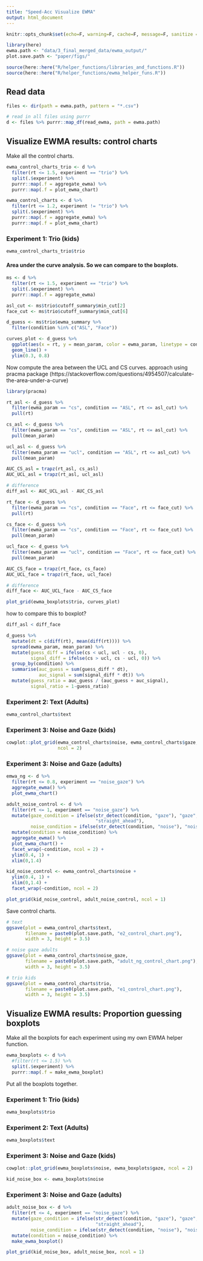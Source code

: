 ```yaml
---
title: "Speed-Acc Visualize EWMA"
output: html_document
---
```


```r
knitr::opts_chunk$set(echo=F, warning=F, cache=F, message=F, sanitize = T, fig.height=6, fig.width=6)
```

```r
library(here)
ewma.path <- "data/3_final_merged_data/ewma_output/"
plot.save.path <- "paper/figs/"
```

```r
source(here::here("R/helper_functions/libraries_and_functions.R"))
source(here::here("R/helper_functions/ewma_helper_funs.R"))
```

## Read data

```r
files <- dir(path = ewma.path, pattern = "*.csv") 

# read in all files using purrr
d <- files %>% purrr::map_df(read_ewma, path = ewma.path)
```

## Visualize EWMA results: control charts

Make all the control charts. 

```r
ewma_control_charts_trio <- d %>% 
  filter(rt <= 1.5, experiment == "trio") %>% 
  split(.$experiment) %>% 
  purrr::map(.f = aggregate_ewma) %>% 
  purrr::map(.f = plot_ewma_chart)
```

```r
ewma_control_charts <- d %>% 
  filter(rt <= 1.2, experiment != "trio") %>% 
  split(.$experiment) %>% 
  purrr::map(.f = aggregate_ewma) %>% 
  purrr::map(.f = plot_ewma_chart)
```

### Experiment 1: Trio (kids)

```r
ewma_control_charts_trio$trio
```

#### Area under the curve analysis. So we can compare to the boxplots.

```r
ms <- d %>% 
  filter(rt <= 1.5, experiment == "trio") %>% 
  split(.$experiment) %>% 
  purrr::map(.f = aggregate_ewma) 

asl_cut <- ms$trio$cutoff_summary$min_cut[2]
face_cut <- ms$trio$cutoff_summary$min_cut[6]

d_guess <- ms$trio$ewma_summary %>% 
  filter(condition %in% c("ASL", "Face"))
```

```r
curves_plot <- d_guess %>% 
  ggplot(aes(x = rt, y = mean_param, color = ewma_param, linetype = condition)) +
  geom_line() +
  ylim(0.3, 0.8)
```
 
Now compute the area between the UCL and CS curves. approach using pracma package (https://stackoverflow.com/questions/4954507/calculate-the-area-under-a-curve)

```r
library(pracma)

rt_asl <- d_guess %>% 
  filter(ewma_param == "cs", condition == "ASL", rt <= asl_cut) %>% 
  pull(rt)

cs_asl <- d_guess %>% 
  filter(ewma_param == "cs", condition == "ASL", rt <= asl_cut) %>% 
  pull(mean_param)

ucl_asl <- d_guess %>% 
  filter(ewma_param == "ucl", condition == "ASL", rt <= asl_cut) %>% 
  pull(mean_param)

AUC_CS_asl = trapz(rt_asl, cs_asl)
AUC_UCL_asl = trapz(rt_asl, ucl_asl)

# difference
diff_asl <- AUC_UCL_asl - AUC_CS_asl
```

```r
rt_face <- d_guess %>% 
  filter(ewma_param == "cs", condition == "Face", rt <= face_cut) %>% 
  pull(rt)

cs_face <- d_guess %>% 
  filter(ewma_param == "cs", condition == "Face", rt <= face_cut) %>% 
  pull(mean_param)

ucl_face <- d_guess %>% 
  filter(ewma_param == "ucl", condition == "Face", rt <= face_cut) %>% 
  pull(mean_param)

AUC_CS_face = trapz(rt_face, cs_face)
AUC_UCL_face = trapz(rt_face, ucl_face)

# difference
diff_face <- AUC_UCL_face - AUC_CS_face
```

```r
plot_grid(ewma_boxplots$trio, curves_plot)
```

how to compare this to boxplot?

```r
diff_asl < diff_face
```


```r
d_guess %>% 
  mutate(dt = c(diff(rt), mean(diff(rt)))) %>%
  spread(ewma_param, mean_param) %>% 
  mutate(guess_diff = ifelse(cs < ucl, ucl - cs, 0), 
         signal_diff = ifelse(cs > ucl, cs - ucl, 0)) %>% 
  group_by(condition) %>% 
  summarise(auc_guess = sum(guess_diff * dt), 
            auc_signal = sum(signal_diff * dt)) %>%
  mutate(guess_ratio = auc_guess / (auc_guess + auc_signal), 
         signal_ratio = 1-guess_ratio)
```

### Experiment 2: Text (Adults)

```r
ewma_control_charts$text
```

### Experiment 3: Noise and Gaze (kids)

```r
cowplot::plot_grid(ewma_control_charts$noise, ewma_control_charts$gaze, 
                   ncol = 2)
```

### Experiment 3: Noise and Gaze (adults)

```r
emwa_ng <- d %>% 
  filter(rt <= 0.8, experiment == "noise_gaze") %>% 
  aggregate_ewma() %>% 
  plot_ewma_chart()
```

```r
adult_noise_control <- d %>% 
  filter(rt <= 1, experiment == "noise_gaze") %>% 
  mutate(gaze_condition = ifelse(str_detect(condition, "gaze"), "gaze", 
                                 "straight_ahead"),
         noise_condition = ifelse(str_detect(condition, "noise"), "noise", "clear")) %>% 
  mutate(condition = noise_condition) %>%
  aggregate_ewma() %>% 
  plot_ewma_chart() +
  facet_wrap(~condition, ncol = 2) +
  ylim(0.4, 1) +
  xlim(0,1.4) 
```

```r
kid_noise_control <- ewma_control_charts$noise +
  ylim(0.4, 1) +
  xlim(0,1.4) +
  facet_wrap(~condition, ncol = 2)
```

```r
plot_grid(kid_noise_control, adult_noise_control, ncol = 1)
```

Save control charts.

```r
# text
ggsave(plot = ewma_control_charts$text, 
       filename = paste0(plot.save.path, "e2_control_chart.png"), 
       width = 3, height = 3.5)

# noise gaze adults
ggsave(plot = ewma_control_charts$noise_gaze, 
       filename = paste0(plot.save.path, "adult_ng_control_chart.png"), 
       width = 3, height = 3.5)

# trio kids
ggsave(plot = ewma_control_charts$trio, 
       filename = paste0(plot.save.path, "e1_control_chart.png"), 
       width = 3, height = 3.5)
```

## Visualize EWMA results: Proportion guessing boxplots 

Make all the boxplots for each experiment using my own EWMA helper function. 

```r
ewma_boxplots <- d %>% 
  #filter(rt <= 1.5) %>% 
  split(.$experiment) %>% 
  purrr::map(.f = make_ewma_boxplot)
```

Put all the boxplots together. 

### Experiment 1: Trio (kids)

```r
ewma_boxplots$trio 
```

### Experiment 2: Text (Adults)

```r
ewma_boxplots$text
```

### Experiment 3: Noise and Gaze (kids)

```r
cowplot::plot_grid(ewma_boxplots$noise, ewma_boxplots$gaze, ncol = 2) 
```

```r
kid_noise_box <- ewma_boxplots$noise
```

### Experiment 3: Noise and Gaze (adults)

```r
adult_noise_box <- d %>% 
  filter(rt <= 4, experiment == "noise_gaze") %>% 
  mutate(gaze_condition = ifelse(str_detect(condition, "gaze"), "gaze", 
                                 "straight_ahead"),
         noise_condition = ifelse(str_detect(condition, "noise"), "noise", "clear")) %>% 
  mutate(condition = noise_condition) %>%
  make_ewma_boxplot()
```


```r
plot_grid(kid_noise_box, adult_noise_box, ncol = 1)
```

